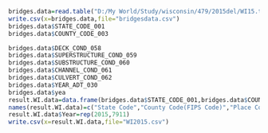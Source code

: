 ```r
bridges.data=read.table("D:/My World/Study/wisconsin/479/2015del/WI15.txt",sep=",",header=TRUE)
write.csv(x=bridges.data,file="bridgesdata.csv")
bridges.data$STATE_CODE_001
bridges.data$COUNTY_CODE_003

bridges.data$DECK_COND_058
bridges.data$SUPERSTRUCTURE_COND_059
bridges.data$SUBSTRUCTURE_COND_060
bridges.data$CHANNEL_COND_061
bridges.data$CULVERT_COND_062
bridges.data$YEAR_ADT_030
bridges.data$yea
result.WI.data=data.frame(bridges.data$STATE_CODE_001,bridges.data$COUNTY_CODE_003,bridges.data$PLACE_CODE_004, bridges.data$YEAR_BUILT_027,bridges.data$YEAR_ADT_030,bridges.data$YEAR_OF_IMP_097,bridges.data$YEAR_RECONSTRUCTED_106,bridges.data$YEAR_OF_FUTURE_ADT_115, bridges.data$DECK_COND_058,bridges.data$SUPERSTRUCTURE_COND_059,bridges.data$SUBSTRUCTURE_COND_060,bridges.data$CHANNEL_COND_061,bridges.data$CULVERT_COND_062,bridges.data$LOCATION_009,bridges.data$FACILITY_CARRIED_007,bridges.data$STRUCTURE_NUMBER_008)
names(result.WI.data)=c("State Code","County Code(FIPS Code)","Place Code","Year Built","Year of Average Daily Traffic","Year of Improvement Cost Estimate","Year Reconstructed","Year of Future Average Daily Traffic","Deck","Superstructure","Substructure","Channel and Channel Protection","Culverts","Location","Facility Carried","Structure Number")
result.WI.data$Year=rep(2015,7911)
write.csv(x=result.WI.data,file="WI2015.csv")
```

